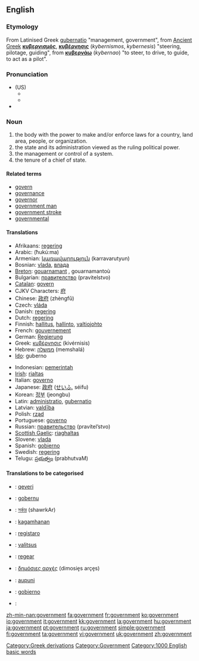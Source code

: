 ==English==

{{rank|according|walked|office|600|government|particular|charge|church}}
===Etymology===
[[Category:Greek derivations]]
From Latinised Greek [[gubernatio]] "management, government", from [[Ancient Greek]] '''[[κυβερνισμός]]''', '''[[κυβέρνησις]]''' (''kybernismos'', ''kybernesis'') "steering, pilotage, guiding", from '''[[κυβερνάω]]''' (''kybernao'') "to steer, to drive, to guide, to act as a pilot".

===Pronunciation===
*(US)
**{{IPA|/ˈɡʌɚnmənt/}}
**{{SAMPA|/"gV@`nm@nt/}}
*{{audio|en-us-government.ogg|Audio (US)}}

===Noun===
{{en-noun}}

# the body with the power to make and/or enforce laws for a country, land area, people, or organization.
# the state and its administration viewed as the ruling political power.
# the management or control of a system.
# the tenure of a chief of state. 

[[Category:Government]]

====Related terms====
*[[govern]]
*[[governance]]
*[[governor]]
*[[government man]]
*[[government stroke]]
*[[governmental]]

====Translations====
{{top}}
*Afrikaans: [[regering]]
*Arabic: {{ARchar|[[حكومة]]}} (ħukú:ma) {{f}}
*Armenian: [[կառավարություն]] (karravarutyun)
*Bosnian: [[vlada]], [[влада]] {{f}}
*[[Breton]]: [[gouarnamant]] {{m}}, gouarnamantoù {{p}}
*Bulgarian: [[правителство]] (pravitelstvo) {{n}}
*[[Catalan]]: [[govern]] {{m}}
*CJKV Characters: [[府]]
*Chinese: [[政府]] (zhèngfǔ) 
*Czech: [[vláda]] {{f}}
*Danish: [[regering]] {{c}}
*Dutch: [[regering]]
*Finnish: [[hallitus]], [[hallinto]], [[valtiojohto]]
*French: [[gouvernement]] {{m}}
*German: [[Regierung]] {{f}}
*Greek: [[κυβέρνησις]] (kivérnisis) {{f}}
*Hebrew: [[ממשלה]] (memshalá) {{f}}
*[[Ido]]: guberno
{{mid}}
*Indonesian: [[pemerintah]]
*[[Irish]]: [[rialtas]]
*Italian: [[governo]] {{m}}
*Japanese: [[政府]] ([[せいふ]], séifu)
*Korean: [[정부]] (jeongbu)
*Latin: [[administratio]], [[gubernatio]] {{f}}
*Latvian: [[valdība]] {{f}}
*Polish: [[rząd]] {{m}}
*Portuguese: [[governo]] {{m}}
*Russian: [[правительство]] (pravítel’stvo) {{n}}
*[[Scottish Gaelic]]: [[riaghaltas]]
*Slovene: [[vlada]] {{f}}
*Spanish: [[gobierno]] {{m}}
*Swedish: [[regering]]
*Telugu: [[ప్రభుత్వం]] (prabhutvaM)
{{bottom}}

====Translations to be categorised====
{{checktrans}}

*{{ttbc|Albanian}}: [[qeveri]]
*{{ttbc|Basque}}: [[gobernu]]
*{{ttbc|Bengali}}: [[সর্কার]] (shawrkAr)
*{{ttbc|Cebuano}}: [[kagamhanan]]
*{{ttbc|Esperanto}}: [[registaro]]
*{{ttbc|Estonian}}: [[valitsus]]
*{{ttbc|Frisian}}: [[regear]]
*{{ttbc|Greek}}: [[δημόσιες αρχές]] (dimosie̞s arçe̞s)
*{{ttbc|Hawaiian}}: [[aupuni]]
*{{ttbc|Ilongo}}: [[gobierno]]
*{{ttbc|Persian}}: {{FAchar|[[عقل اختيار]]}}

[[Category:1000 English basic words]]

[[zh-min-nan:government]]
[[fa:government]]
[[fr:government]]
[[ko:government]]
[[io:government]]
[[it:government]]
[[kk:government]]
[[la:government]]
[[hu:government]]
[[ja:government]]
[[pt:government]]
[[ru:government]]
[[simple:government]]
[[fi:government]]
[[ta:government]]
[[vi:government]]
[[uk:government]]
[[zh:government]]